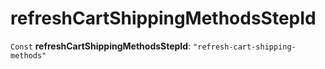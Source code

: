 
# refreshCartShippingMethodsStepId

 `Const` **refreshCartShippingMethodsStepId**: `"refresh-cart-shipping-methods"`
